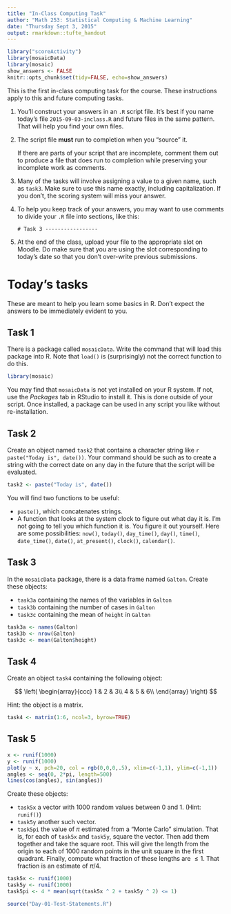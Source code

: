 ```yaml
---
title: "In-Class Computing Task"
author: "Math 253: Statistical Computing & Machine Learning"
date: "Thursday Sept 3, 2015"
output: rmarkdown::tufte_handout
---
```


```r
library("scoreActivity")
library(mosaicData)
library(mosaic)
show_answers <- FALSE
knitr::opts_chunk$set(tidy=FALSE, echo=show_answers)
```

This is the first in-class computing task for the course.  These instructions apply to this and future computing tasks.

1. You'll construct your answers in an `.R` script file. It's best if you name today's file `2015-09-03-inclass.R` and future files in the same pattern.  That will help you find your own files. 
#. The script file **must** run to completion when you "source" it.

    If there are parts of your script that are incomplete, comment them out to produce a file that does run to completion while preserving your incomplete work as comments.
#. Many of the tasks will involve assigning a value to a given name, such as `task3`.  Make sure to use this name exactly, including capitalization.  If you don't, the scoring system will miss your answer.
#. To help you keep track of your answers, you may want to use comments to divide your `.R` file into sections, like this:

    `# Task 3 -----------------`
#. At the end of the class, upload your file to the appropriate slot on Moodle.  Do make sure that you are using the slot corresponding to today's date so that you don't over-write previous submissions.

# Today's tasks

These are meant to help you learn some basics in R.  Don't expect the answers to be immediately evident to you.

## Task 1

There is a package called `mosaicData`.  Write the command that will load this package into R.  Note that `load()` is (surprisingly) not the correct function to do this.

```r
library(mosaic)
```

You may find that `mosaicData` is not yet installed on your R system.  If not, use the *Packages* tab in RStudio to install it.  This is done outside of your script.  Once installed, a package can be used in any script you like without re-installation.

## Task 2

Create an object named `task2` that contains a character string like
`r paste("Today is", date())`.  Your command should be such as to create a string with the correct date on any day in the future that the script will be evaluated.

```r
task2 <- paste("Today is", date())
```



You will find two functions to be useful:

* `paste()`, which concatenates strings.
* A function that looks at the system clock to figure out what day it is.  I'm not going to tell you which function it is.  You figure it out yourself.  Here are some possibilities: `now()`, `today()`, `day_time()`, `day()`, `time()`, `date_time()`, `date()`, `at_present()`, `clock()`, `calendar()`.

## Task 3

In the `mosaicData` package, there is a data frame named `Galton`.  Create these objects:

* `task3a` containing the names of the variables in `Galton`
* `task3b` containing the number of cases in `Galton`
* `task3c` containing the mean of `height` in `Galton`

```r
task3a <- names(Galton)
task3b <- nrow(Galton)
task3c <- mean(Galton$height)
```



## Task 4

Create an object `task4` containing the following object:

$$ \left( 
\begin{array}{ccc}
1 & 2 & 3\\
4 & 5 & 6\\
\end{array}
\right) $$

Hint: the object is a matrix.

```r
task4 <- matrix(1:6, ncol=3, byrow=TRUE)
```

## Task 5

```r
x <- runif(1000)
y <- runif(1000)
plot(y ~ x, pch=20, col = rgb(0,0,0,.5), xlim=c(-1,1), ylim=c(-1,1))
angles <- seq(0, 2*pi, length=500)
lines(cos(angles), sin(angles))
```

Create these objects:

* `task5x` a vector with 1000 random values between 0 and 1. (Hint: `runif()`)
* `task5y` another such vector.
* `task5pi` the value of $\pi$ estimated from a "Monte Carlo" simulation.  That is, for each of `task5x` and `task5y`, square the vector.  Then add them together and take the square root.  This will give the length from the origin to each of 1000 random points in the unit square in the first quadrant.  Finally, compute what fraction of these lengths are $\leq 1$.  That fraction is an estimate of $\pi / 4$.

```r
task5x <- runif(1000)
task5y <- runif(1000)
task5pi <- 4 * mean(sqrt(task5x ^ 2 + task5y ^ 2) <= 1)
```

```r
source("Day-01-Test-Statements.R")
```

